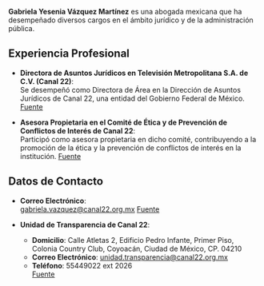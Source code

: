 **Gabriela Yesenia Vázquez Martínez** es una abogada mexicana que ha desempeñado diversos cargos en el ámbito jurídico y de la administración pública.

## Experiencia Profesional

- **Directora de Asuntos Jurídicos en Televisión Metropolitana S.A. de C.V. (Canal 22)**:  
  Se desempeñó como Directora de Área en la Dirección de Asuntos Jurídicos de Canal 22, una entidad del Gobierno Federal de México. [Fuente][source-dateas]

- **Asesora Propietaria en el Comité de Ética y de Prevención de Conflictos de Interés de Canal 22**:  
  Participó como asesora propietaria en dicho comité, contribuyendo a la promoción de la ética y la prevención de conflictos de interés en la institución. [Fuente][source-normatividad]

## Datos de Contacto

- **Correo Electrónico**:  
  gabriela.vazquez@canal22.org.mx [Fuente][source-dateas]

- **Unidad de Transparencia de Canal 22**:  
  - **Domicilio**: Calle Atletas 2, Edificio Pedro Infante, Primer Piso, Colonia Country Club, Coyoacán, Ciudad de México, CP. 04210  
  - **Correo Electrónico**: unidad.transparencia@canal22.org.mx  
  - **Teléfono**: 55449022 ext 2026  
  [Fuente][source-privacidad]

[source-dateas]: https://www.dateas.com/es/explore/funcionarios-gobierno-federal-mexico/vzquez-martnez-gabriela-yesenia-113643 "Perfil de Gabriela Yesenia Vázquez Martínez en Dateas"
[source-normatividad]: https://normatividadinterna.canal22.org.mx/IAA.2020.pdf "Documento de Normatividad Interna de Canal 22"
[source-privacidad]: https://canal22.org.mx/pdf/Reclutamiento-seleccion-contratacion-de-personal.pdf "Aviso de Privacidad Integral de Canal 22"